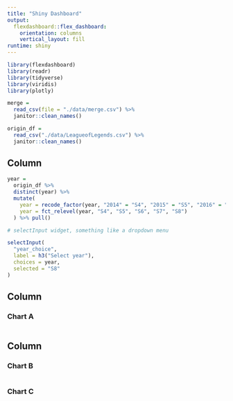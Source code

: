 ```yaml
---
title: "Shiny Dashboard"
output: 
  flexdashboard::flex_dashboard:
    orientation: columns
    vertical_layout: fill
runtime: shiny
---
```


```r
library(flexdashboard)
library(readr)
library(tidyverse)
library(viridis)
library(plotly)
```


```r
merge = 
  read_csv(file = "./data/merge.csv") %>% 
  janitor::clean_names()

origin_df = 
  read_csv("./data/LeagueofLegends.csv") %>% 
  janitor::clean_names()
```


Column {.sidebar}
-----------------------------------------------------------------------

```r
year = 
  origin_df %>% 
  distinct(year) %>% 
  mutate(
    year = recode_factor(year, "2014" = "S4", "2015" = "S5", "2016" = "S6", "2017" = "S7", "2018" = "S8"), 
    year = fct_relevel(year, "S4", "S5", "S6", "S7", "S8")
  ) %>% pull()

# selectInput widget, something like a dropdown menu

selectInput(
  "year_choice", 
  label = h3("Select year"),
  choices = year, 
  selected = "S8"
)
```

Column {data-width=650}
-----------------------------------------------------------------------

### Chart A

```r

```

Column {data-width=350}
-----------------------------------------------------------------------

### Chart B

```r

```

### Chart C

```r

```

